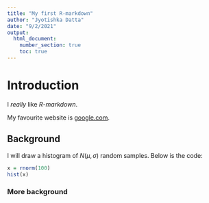 ```yaml
---
title: "My first R-markdown"
author: "Jyotishka Datta"
date: "9/2/2021"
output: 
  html_document:
    number_section: true
    toc: true
---
```


# Introduction 

I *really* like _R-markdown_. 

My favourite website is [google.com](google.com).

## Background 

I will draw a histogram of $N(\mu, \sigma)$ random samples. Below is the code: 

```r
x = rnorm(100)
hist(x)
```



### More background 
